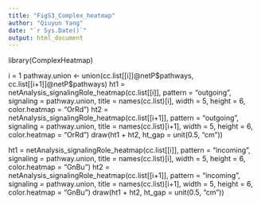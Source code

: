 ---
title: "FigS3_Complex_heatmap"
author: "Qiuyun Yang"
date: "`r Sys.Date()`"
output: html_document
---

library(ComplexHeatmap)

i = 1
pathway.union <- union(cc.list[[i]]@netP$pathways, cc.list[[i+1]]@netP$pathways)
ht1 = netAnalysis_signalingRole_heatmap(cc.list[[i]], pattern = "outgoing", signaling = pathway.union, title = names(cc.list)[i], width = 5, height = 6, color.heatmap = "OrRd")
ht2 = netAnalysis_signalingRole_heatmap(cc.list[[i+1]], pattern = "outgoing", signaling = pathway.union, title = names(cc.list)[i+1], width = 5, height = 6, color.heatmap = "OrRd")
draw(ht1 + ht2, ht_gap = unit(0.5, "cm"))

ht1 = netAnalysis_signalingRole_heatmap(cc.list[[i]], pattern = "incoming", signaling = pathway.union, title = names(cc.list)[i], width = 5, height = 6, color.heatmap = "GnBu")
ht2 = netAnalysis_signalingRole_heatmap(cc.list[[i+1]], pattern = "incoming", signaling = pathway.union, title = names(cc.list)[i+1], width = 5, height = 6, color.heatmap = "GnBu")
draw(ht1 + ht2, ht_gap = unit(0.5, "cm"))